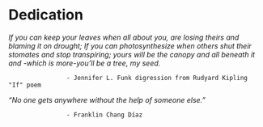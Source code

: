 # Dedication {.unnumbered}

_If you can keep your leaves when all about you, are losing theirs and blaming it on drought; If you can photosynthesize when others shut their stomates and stop transpiring; yours will be the canopy and all beneath it and -which is more-you'll be a tree, my seed._    

                    - Jennifer L. Funk digression from Rudyard Kipling "If" poem

_"No one gets anywhere without the help of someone else."_   

                    - Franklin Chang Díaz 

